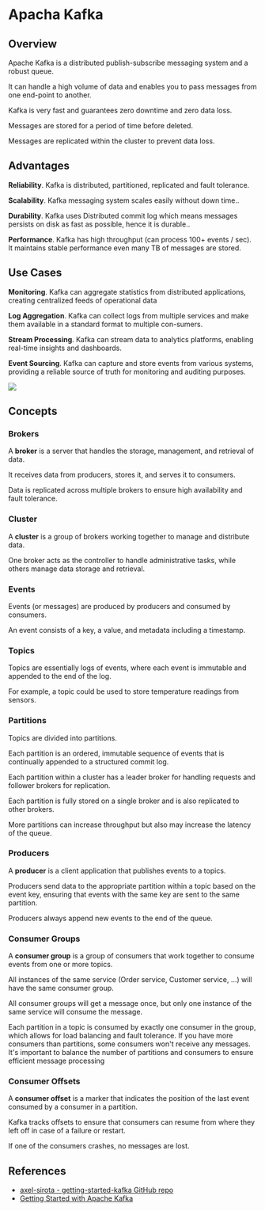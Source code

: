 # Apacha Kafka

## Overview

Apache Kafka is a distributed publish-subscribe messaging system and a robust queue.

It can handle a high volume of data and enables you to pass messages from one end-point to another.

Kafka is very fast and guarantees zero downtime and zero data loss.

Messages are stored for a period of time before deleted.

Messages are replicated within the cluster to prevent data loss.


## Advantages

**Reliability**. Kafka is distributed, partitioned, replicated and fault tolerance.

**Scalability**. Kafka messaging system scales easily without down time..

**Durability**. Kafka uses Distributed commit log which means messages persists on disk as fast as possible, hence it is durable..

**Performance**. Kafka has high throughput (can process 100+ events / sec). It maintains stable performance even many TB of messages are stored.


## Use Cases

**Monitoring**. Kafka can aggregate statistics from distributed applications, creating centralized feeds of operational data

**Log Aggregation**. Kafka can collect logs from multiple services and make them available in a standard format to multiple con-sumers.

**Stream Processing**. Kafka can stream data to analytics platforms, enabling real-time insights and dashboards.

**Event Sourcing**. Kafka can capture and store events from various systems, providing a reliable source of truth for monitoring and auditing purposes.


![](https://dezyre.gumlet.io/images/blog/apache-kafka-architecture-/apache_kafka_architecture.webp?w=720&dpr=2.0)


## Concepts

### Brokers

A **broker** is a server that handles the storage, management, and retrieval of data.

It receives data from producers, stores it, and serves it to consumers.

Data is replicated across multiple brokers to ensure high availability and fault tolerance.


### Cluster

A **cluster** is a group of brokers working together to manage and distribute data.

One broker acts as the controller to handle administrative tasks, while others manage data storage and retrieval.


### Events

Events (or messages) are produced by producers and consumed by consumers.

An event consists of a key, a value, and metadata including a timestamp. 


### Topics

Topics are essentially logs of events, where each event is immutable and appended to the end of the log.

For example, a topic could be used to store temperature readings from sensors.


### Partitions

Topics are divided into partitions.

Each partition is an ordered, immutable sequence of events that is continually appended to a structured commit log.

Each partition within a cluster has a leader broker for handling requests and follower brokers for replication.

Each partition is fully stored on a single broker and is also replicated to other brokers.

More partitions can increase throughput but also may increase the latency of the queue.


### Producers

A **producer** is a client application that publishes events to a topics.

Producers send data to the appropriate partition within a topic based on the event key, ensuring that events with the same key are sent to the same partition.

Producers always append new events to the end of the queue.


### Consumer Groups

A **consumer group** is a group of consumers that work together to consume events from one or more topics.

All instances of the same service (Order service, Customer service, ...) will have the same consumer group.

All consumer groups will get a message once, but only one instance of the same service will consume the message.

Each partition in a topic is consumed by exactly one consumer in the group, which allows for load balancing and fault tolerance. If you have more consumers than partitions, some consumers won't receive any messages. It's important to balance the number of partitions and consumers to ensure efficient message processing


### Consumer Offsets

A **consumer offset** is a marker that indicates the position of the last event consumed by a consumer in a partition.

Kafka tracks offsets to ensure that consumers can resume from where they left off in case of a failure or restart.

If one of the consumers crashes, no messages are lost.


## References

- [axel-sirota - getting-started-kafka GitHub repo](https://github.com/axel-sirota/getting-started-kafka)
- [Getting Started with Apache Kafka](https://app.pluralsight.com/library/courses/getting-started-apache-kafka)